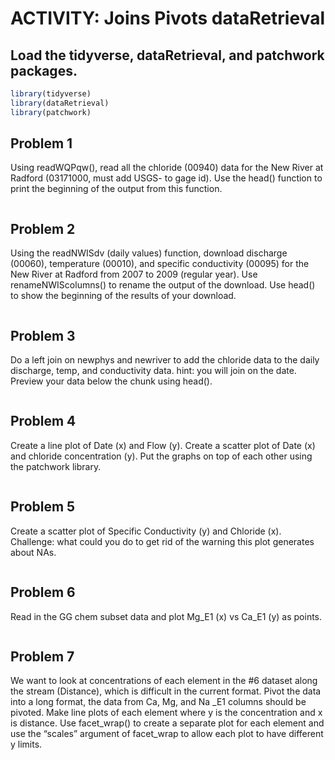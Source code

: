 # ACTIVITY: Joins Pivots dataRetrieval {#joinpivotDR}

## Load the tidyverse, dataRetrieval, and patchwork packages.

```r
library(tidyverse)
library(dataRetrieval)
library(patchwork)
```

## Problem 1 
Using readWQPqw(), read all the chloride (00940) data for the New River at Radford (03171000, must add USGS- to gage id). Use the head() function to print the beginning of the output from this function.

```r

```

## Problem 2
Using the readNWISdv (daily values) function, download discharge (00060), temperature (00010), and specific conductivity (00095) for the New River at Radford from 2007 to 2009 (regular year). Use renameNWIScolumns() to rename the output of the download. Use head() to show the beginning of the results of your download.

```r

```

## Problem 3
Do a left join on newphys and newriver to add the chloride data to the daily discharge, temp, and conductivity data. hint: you will join on the date. Preview your data below the chunk using head().

```r

```

## Problem 4
Create a line plot of Date (x) and Flow (y). Create a scatter plot of Date (x) and chloride concentration (y). Put the graphs on top of each other using the patchwork library.

```r

```

## Problem 5
Create a scatter plot of Specific Conductivity (y) and Chloride (x). Challenge: what could you do to get rid of the warning this plot generates about NAs.

```r

```

## Problem 6
Read in the GG chem subset data and plot Mg_E1 (x) vs Ca_E1 (y) as points.

```r

```

## Problem 7
We want to look at concentrations of each element in the \#6 dataset along the stream (Distance), which is difficult in the current format. Pivot the data into a long format, the data from Ca, Mg, and Na \_E1 columns should be pivoted. Make line plots of each element where y is the concentration and x is distance. Use facet_wrap() to create a separate plot for each element and use the "scales" argument of facet_wrap to allow each plot to have different y limits.

```r

```
